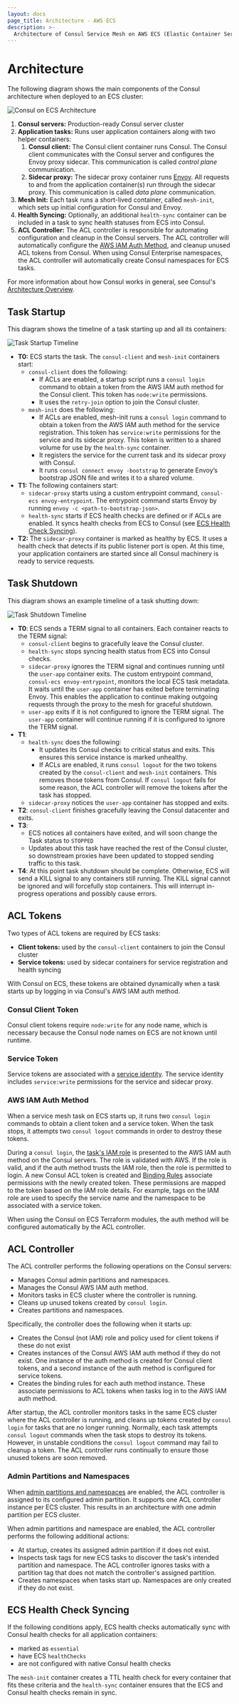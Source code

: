 ```yaml
---
layout: docs
page_title: Architecture - AWS ECS
description: >-
  Architecture of Consul Service Mesh on AWS ECS (Elastic Container Service).
---
```


# Architecture

The following diagram shows the main components of the Consul architecture when deployed to an ECS cluster:

![Consul on ECS Architecture](/img/consul-ecs-arch.png)

1. **Consul servers:** Production-ready Consul server cluster
1. **Application tasks:** Runs user application containers along with two helper containers:
   1. **Consul client:** The Consul client container runs Consul. The Consul client communicates
      with the Consul server and configures the Envoy proxy sidecar. This communication
      is called _control plane_ communication.
   1. **Sidecar proxy:** The sidecar proxy container runs [Envoy](https://envoyproxy.io/). All requests
      to and from the application container(s) run through the sidecar proxy. This communication
      is called _data plane_ communication.
1. **Mesh Init:** Each task runs a short-lived container, called `mesh-init`, which sets up initial configuration
   for Consul and Envoy.
1. **Health Syncing:** Optionally, an additional `health-sync` container can be included in a task to sync health statuses
   from ECS into Consul.
1. **ACL Controller:** The ACL controller is responsible for automating configuration and cleanup in the Consul servers.
   The ACL controller will automatically configure the [AWS IAM Auth Method](/security/acl/auth-methods/aws-iam), and cleanup
   unused ACL tokens from Consul. When using Consul Enterprise namespaces, the ACL controller will automatically create Consul
   namespaces for ECS tasks.

For more information about how Consul works in general, see Consul's [Architecture Overview](/docs/architecture).

## Task Startup

This diagram shows the timeline of a task starting up and all its containers:

<ImageConfig width={400}>

![Task Startup Timeline](/img/ecs-task-startup.svg)

</ImageConfig>

- **T0:** ECS starts the task. The `consul-client` and `mesh-init` containers start:
  - `consul-client` does the following:
    - If ACLs are enabled, a startup script runs a `consul login` command to obtain a
      token from the AWS IAM auth method for the Consul client. This token has `node:write`
      permissions.
    - It uses the `retry-join` option to join the Consul cluster.
  - `mesh-init` does the following:
    - If ACLs are enabled, mesh-init runs a `consul login` command to obtain a token from
      the AWS IAM auth method for the service registration. This token has `service:write`
      permissions for the service and its sidecar proxy. This token is written to a shared
      volume for use by the `health-sync` container.
    - It registers the service for the current task and its sidecar proxy with Consul.
    - It runs `consul connect envoy -bootstrap` to generate Envoy’s bootstrap JSON file and
      writes it to a shared volume.
- **T1:** The following containers start:
  - `sidecar-proxy` starts using a custom entrypoint command, `consul-ecs envoy-entrypoint`.
     The entrypoint command starts Envoy by running `envoy -c <path-to-bootstrap-json>`.
  - `health-sync` starts if ECS health checks are defined or if ACLs are enabled. It syncs health
    checks from ECS to Consul (see [ECS Health Check Syncing](#ecs-health-check-syncing)).
- **T2:** The `sidecar-proxy` container is marked as healthy by ECS. It uses a health check that
  detects if its public listener port is open. At this time, your application containers are started
  since all Consul machinery is ready to service requests.

## Task Shutdown

This diagram shows an example timeline of a task shutting down:

<ImageConfig width={400}>

![Task Shutdown Timeline](/img/ecs-task-shutdown.svg)

</ImageConfig>

- **T0**: ECS sends a TERM signal to all containers. Each container reacts to the TERM signal:
  - `consul-client` begins to gracefully leave the Consul cluster.
  - `health-sync` stops syncing health status from ECS into Consul checks.
  - `sidecar-proxy` ignores the TERM signal and continues running until the `user-app` container
    exits. The custom entrypoint command, `consul-ecs envoy-entrypoint`, monitors the local ECS task
    metadata. It waits until the `user-app` container has exited before terminating Envoy. This
    enables the application to continue making outgoing requests through the proxy to the mesh for
    graceful shutdown.
  - `user-app` exits if it is not configured to ignore the TERM signal. The `user-app` container
    will continue running if it is configured to ignore the TERM signal.
- **T1**:
  - `health-sync` does the following:
    - It updates its Consul checks to critical status and exits. This ensures this service instance is marked unhealthy.
    - If ACLs are enabled, it runs `consul logout` for the two tokens created by the `consul-client` and `mesh-init` containers.
      This removes those tokens from Consul. If `consul logout` fails for some reason, the ACL controller will remove the tokens
      after the task has stopped.
  - `sidecar-proxy` notices the `user-app` container has stopped and exits.
- **T2**: `consul-client` finishes gracefully leaving the Consul datacenter and exits.
- **T3**:
  - ECS notices all containers have exited, and will soon change the Task status to `STOPPED`
  - Updates about this task have reached the rest of the Consul cluster, so downstream proxies have been updated to stopped sending traffic to this task.
- **T4**: At this point task shutdown should be complete. Otherwise, ECS will send a KILL signal to any containers still running. The KILL signal cannot be ignored and will forcefully stop containers. This will interrupt in-progress operations and possibly cause errors.

## ACL Tokens

Two types of ACL tokens are required by ECS tasks:

* **Client tokens:** used by the `consul-client` containers to join the Consul cluster
* **Service tokens:** used by sidecar containers for service registration and health syncing

With Consul on ECS, these tokens are obtained dynamically when a task starts up by logging
in via Consul's AWS IAM auth method.

### Consul Client Token

Consul client tokens require `node:write` for any node name, which is necessary because the Consul node
names on ECS are not known until runtime.

### Service Token

Service tokens are associated with a [service identity](/docs/security/acl#service-identities).
The service identity includes `service:write` permissions for the service and sidecar proxy.

### AWS IAM Auth Method

When a service mesh task on ECS starts up, it runs two `consul login` commands to obtain a client
token and a service token. When the task stops, it attempts two `consul logout` commands in order
to destroy these tokens.

During a `consul login`, the [task's IAM
role](https://docs.aws.amazon.com/AmazonECS/latest/developerguide/task-iam-roles.html) is presented
to the AWS IAM auth method on the Consul servers. The role is validated with AWS. If the role is
valid, and if the auth method trusts the IAM role, then the role is permitted to login. A new Consul
ACL token is created and [Binding Rules](/docs/security/acl/auth-methods#binding-rules) associate
permissions with the newly created token. These permissions are mapped to the token based on the IAM
role details. For example, tags on the IAM role are used to specify the service name and the
namespace to be associated with a service token.

When using the Consul on ECS Terraform modules, the auth method will be configured automatically
by the ACL controller.

## ACL Controller

The ACL controller performs the following operations on the Consul servers:

* Manages Consul admin partitions and namespaces.
* Manages the Consul AWS IAM auth method.
* Monitors tasks in ECS cluster where the controller is running.
* Cleans up unused tokens created by `consul login`.
* <EnterpriseAlert inline /> Creates partitions and namespaces.

Specifically, the controller does the following when it starts up:

* Creates the Consul (not IAM) role and policy used for client tokens if these do not exist
* Creates instances of the Consul AWS IAM auth method if they do not exist. One instance of the auth
  method is created for Consul client tokens, and a second instance of the auth method is configured
  for service tokens.
* Creates the binding rules for each auth method instance. These associate permissions to ACL tokens
  when tasks log in to the AWS IAM auth method.

After startup, the ACL controller monitors tasks in the same ECS cluster where the ACL controller is
running, and cleans up tokens created by `consul login` for tasks that are no longer running.
Normally, each task attempts `consul logout` commands when the task stops to destroy its tokens.
However, in unstable conditions the `consul logout` command may fail to cleanup a token.
The ACL controller runs continually to ensure those unused tokens are soon removed.

### Admin Partitions and Namespaces<EnterpriseAlert inline />

When [admin partitions and namespaces](/docs/ecs/enterprise#admin-partitions-and-namespaces) are enabled,
the ACL controller is assigned to its configured admin partition. It supports one ACL controller instance per ECS
cluster. This results in an architecture with one admin partition per ECS cluster.

When admin partitions and namespace are enabled, the ACL controller performs the following
additional actions:

* At startup, creates its assigned admin partition if it does not exist.
* Inspects task tags for new ECS tasks to discover the task's intended partition
  and namespace. The ACL controller ignores tasks with a partition tag that does not match the
  controller's assigned partition.
* Creates namespaces when tasks start up. Namespaces are only created if they do not exist.

## ECS Health Check Syncing

If the following conditions apply, ECS health checks automatically sync with Consul health checks for all application containers:

* marked as `essential`
* have ECS `healthChecks`
* are not configured with native Consul health checks

The `mesh-init` container creates a TTL health check for every container that fits these criteria
and the `health-sync` container ensures that the ECS and Consul health checks remain in sync.
